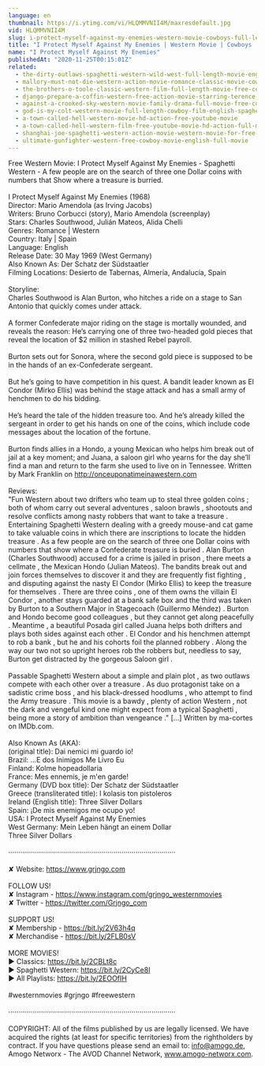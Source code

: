 ```yaml
---
language: en
thumbnail: https://i.ytimg.com/vi/HLQMMVNII4M/maxresdefault.jpg
vid: HLQMMVNII4M
slug: i-protect-myself-against-my-enemies-western-movie-cowboys-full-length-wild-west
title: "I Protect Myself Against My Enemies | Western Movie | Cowboys | Full Length | Wild West"
name: "I Protect Myself Against My Enemies"
publishedAt: "2020-11-25T00:15:01Z"
related:
  - the-dirty-outlaws-spaghetti-western-wild-west-full-length-movie-english
  - mallory-must-not-die-western-action-movie-romance-classic-movie-cowboy-film
  - the-brothers-o-toole-classic-western-film-full-length-movie-free-cowboy-movie-wild-west
  - django-prepare-a-coffin-western-free-action-movie-starring-terence-hill-full-cowboy-film
  - against-a-crooked-sky-western-movie-family-drama-full-movie-free-cowboy-film-free-movie
  - god-is-my-colt-western-movie-full-length-cowboy-film-english-spaghetti-italo-western
  - a-town-called-hell-western-movie-hd-action-free-youtube-movie
  - a-town-called-hell-western-film-free-youtube-movie-hd-action-full-movie
  - shanghai-joe-spaghetti-western-action-movie-western-movie-for-free-english
  - ultimate-gunfighter-western-free-cowboy-movie-english-full-movie
---
```


Free Western Movie: I Protect Myself Against My Enemies - Spaghetti Western - A few people are on the search of three one Dollar coins with numbers that Show where a treasure is burried. <br />
<br />
I Protect Myself Against My Enemies (1968)<br />
Director: Mario Amendola (as Irving Jacobs)<br />
Writers: Bruno Corbucci (story), Mario Amendola (screenplay)<br />
Stars: Charles Southwood, Julián Mateos, Alida Chelli <br />
Genres: Romance | Western <br />
Country: Italy | Spain<br />
Language: English<br />
Release Date: 30 May 1969 (West Germany) <br />
Also Known As: Der Schatz der Südstaatler <br />
Filming Locations: Desierto de Tabernas, Almería, Andalucía, Spain <br />
<br />
Storyline:<br />
Charles Southwood is Alan Burton, who hitches a ride on a stage to San Antonio that quickly comes under attack.<br />
<br />
A former Confederate major riding on the stage is mortally wounded, and reveals the reason: He’s carrying one of three two-headed gold pieces that reveal the location of $2 million in stashed Rebel payroll.<br />
<br />
Burton sets out for Sonora, where the second gold piece is supposed to be in the hands of an ex-Confederate sergeant.<br />
<br />
But he’s going to have competition in his quest. A bandit leader known as El Condor (Mirko Ellis) was behind the stage attack and has a small army of henchmen to do his bidding.<br />
<br />
He’s heard the tale of the hidden treasure too. And he’s already killed the sergeant in order to get his hands on one of the coins, which include code messages about the location of the fortune.<br />
<br />
Burton finds allies in a Hondo, a young Mexican who helps him break out of jail at a key moment; and Juana, a saloon girl who yearns for the day she’ll find a man and return to the farm she used to live on in Tennessee. Written by Mark Franklin on http://onceuponatimeinawestern.com<br />
<br />
Reviews:<br />
"Fun Western about two drifters who team up to steal three golden coins ; both of whom carry out several adventures , saloon brawls , shootouts and resolve conflicts among nasty robbers that want to take a treasure . Entertaining Spaghetti Western dealing with a greedy mouse-and cat game to take valuable coins in which there are inscriptions to locate the hidden treasure . As a few people are on the search of three one Dollar coins with numbers that show where a Confederate treasure is buried . Alan Burton (Charles Southwood) accused for a crime is jailed in prison , there meets a cellmate , the Mexican Hondo (Julian Mateos). The bandits break out and join forces themselves to discover it and they are frequently fist fighting , and disputing against the nasty El Condor (Mirko Ellis) to keep the treasure for themselves . There are three coins , one of them owns the villain El Condor , another stays guarded at a bank safe box and the third was taken by Burton to a Southern Major in Stagecoach (Guillermo Méndez) . Burton and Hondo become good colleagues , but they cannot get along peacefully . Meantime , a beautiful Posada girl called Juana helps both drifters and plays both sides against each other . El Condor and his henchmen attempt to rob a bank , but he and his cohorts foil the planned robbery . Along the way our two not so upright heroes rob the robbers but, needless to say, Burton get distracted by the gorgeous Saloon girl .<br />
<br />
Passable Spaghetti Western about a simple and plain plot , as two outlaws compete with each other over a treasure . As duo protagonist take on a sadistic crime boss , and his black-dressed hoodlums , who attempt to find the Army treasure . This movie is a bawdy , plenty of action Western , not the dark and vengeful kind one might expect from a typical Spaghetti , being more a story of ambition than vengeance ." [...] Written by ma-cortes on IMDb.com.<br />
<br />
Also Known As (AKA):<br />
(original title): Dai nemici mi guardo io!<br />
Brazil: ...E dos Inimigos Me Livro Eu<br />
Finland: Kolme hopeadollaria<br />
France: Mes ennemis, je m'en garde!<br />
Germany (DVD box title): Der Schatz der Südstaatler<br />
Greece (transliterated title): I kolasis ton pistoleros<br />
Ireland (English title): Three Silver Dollars<br />
Spain: ¡De mis enemigos me ocupo yo!<br />
USA: I Protect Myself Against My Enemies<br />
West Germany: Mein Leben hängt an einem Dollar<br />
 Three Silver Dollars<br />
<br />
····················································································<br />
<br />
✘ Website: https://www.grjngo.com<br />
<br />
FOLLOW US!<br />
✘ Instagram - https://www.instagram.com/grjngo_westernmovies<br />
✘ Twitter - https://twitter.com/Grjngo_com<br />
<br />
SUPPORT US!<br />
✘ Membership - https://bit.ly/2V63h4q<br />
✘ Merchandise - https://bit.ly/2FLB0sV<br />
<br />
MORE MOVIES! <br />
► Classics: https://bit.ly/2CBLt8c <br />
► Spaghetti Western: https://bit.ly/2CyCe8I <br />
► All Playlists: https://bit.ly/2EOOfIH <br />
<br />
#westernmovies #grjngo #freewestern<br />
<br />
····················································································<br />
<br />
COPYRIGHT: All of the films published by us are legally licensed. We have acquired the rights (at least for specific territories) from the rightholders by contract. If you have questions please send an email to: info@amogo.de, Amogo Networx - The AVOD Channel Network, www.amogo-networx.com.